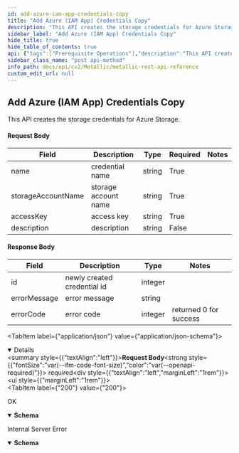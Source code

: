```yaml
---
id: add-azure-iam-app-credentials-copy
title: "Add Azure (IAM App) Credentials Copy"
description: "This API creates the storage credentials for Azure Storage."
sidebar_label: "Add Azure (IAM App) Credentials Copy"
hide_title: true
hide_table_of_contents: true
api: {"tags":["Prerequisite Operations"],"description":"This API creates the storage credentials for Azure Storage.\n\n#### Request Body\n\n| **Field** | **Description** | **Type** | **Required** | **Notes** |\n| --- | --- | --- | --- | --- |\n| name | credential name | string | True |  |\n| storageAccountName | storage account name | string | True |  |\n| accessKey | access key | string | True |  |\n| description | description | string | False |  |\n\n#### Response Body\n\n| **Field** | **Description** | **Type** | **Notes** |\n| --- | --- | --- | --- |\n| id | newly created credential id | integer |  |\n| errorMessage | error message | string |  |\n| errorCode | error code | integer | returned 0 for success |","operationId":"AddAzure(IAMApp)CredentialsCopy","requestBody":{"description":"","content":{"application/json":{"schema":[{"title":"AddAzureIAMAppCredentialsCopyRequest","required":["name","storageAccountName","accessKey","description"],"type":"object","properties":{"name":{"type":"string"},"storageAccountName":{"type":"string"},"accessKey":{"type":"string"},"description":{"type":"string"}},"example":{"name":"{{name}}","storageAccountName":"{{storageAccountName}}","accessKey":"{{accesskey}}","description":"{{description}}"}}],"examples":{"Add Azure (IAM App) Credentials Copy":{"value":{"name":"test","tenantId":"testid","applicationId":"testappid","applicationSecret":"Q29tbXZhdWx0ITEy","description":"test creds with no meaning"}}}}},"required":true},"responses":{"200":{"description":"OK","content":{"application/json":{"schema":[{"title":"AddAzureIAMAppCredentials","required":["credential","errorMessage","errorCode"],"type":"object","properties":{"credential":{"title":"Credential","required":["id"],"type":"object","properties":{"id":{"type":"integer","format":"int32"}},"example":{"id":443}},"errorMessage":{"type":"string"},"errorCode":{"type":"integer","format":"int32"}},"example":{"credential":{"id":442},"errorMessage":"Successful!","errorCode":0}}],"examples":{"Add Azure (IAM App) Credentials Copy":{"value":{"credential":{"id":442},"errorMessage":"Successful!","errorCode":0}}}}}},"500":{"description":"Internal Server Error","content":{"application/json":{"schema":{"allOf":[{"title":"AddAzureIAMAppCredentialscredentialalreadyexists1","required":["errorMessage","errorCode"],"type":"object","properties":{"errorMessage":{"type":"string"},"errorCode":{"type":"integer","format":"int32"}},"example":{"errorMessage":"Credential account [testcrednt] already exists. Use other credentials.","errorCode":587206339}},{"example":{"errorMessage":"Credential account [testcrednt] already exists. Use other credentials.","errorCode":587206339}}]},"example":{"errorMessage":"Credential account [testcrednt] already exists. Use other credentials.","errorCode":587206339}}}}},"deprecated":false,"method":"post","path":"/core/azuredb/storage/azure/credentials","servers":[{"url":"https://api.metallic.io/api/v1","variables":{}}],"security":[{"bearer":[]}],"securitySchemes":{"bearer":{"type":"http","scheme":"bearer"}},"info":{"title":"Metallic REST API Reference","description":"This API documentation covers all the APIs exposed by metallic for all the partner customers as well as standalone customers.\n\n> Invoke Authentication - `/api/v1/authenticate` API using `username` and `password` provided by metallic to obtain `authToken`. All subsequent requests should pass `authToken` obtained as `Bearer token` as part of `Authorization` header.\n\n> Contact Metallic Customer support for any further assistance.\n\n## HTTP Codes\n\nFollowing are the generic HTTP codes returned by APIs. These HTTP codes are not documented again at each API level to improve the overall documentation readability.\n\n| **HTTP Error Code** | **Description** |\n| --- | --- |\n| 200 | OK - Success |\n| 201 | Created - Record created successfully |\n| 204 | Success No Content -Usually returned for DELETE operation response. |\n| 400 | Bad Request - Correct the request and resubmit. |\n| 401 | Unauthorized - Authentication Failed. User credentials are incorrect or authToken is incorrect/expired. |\n| 403 | Forbidden - Logged in user does not have permission to requested API. |\n| 404 | Not Found - No records found matching the request. |\n| 409 | Conflict - In case of business errors where resource can not be created/updated due to conflict. |\n| 429 | Too Many Requests - API invocation quota exceeded. |\n| 500 | Internal Server Error - Unexpected error from server. Something went wrong on server. |","contact":{},"version":"1.0"},"postman":{"name":"Add Azure (IAM App) Credentials Copy","description":{"content":"This API creates the storage credentials for Azure Storage.\n\n#### Request Body\n\n| **Field** | **Description** | **Type** | **Required** | **Notes** |\n| --- | --- | --- | --- | --- |\n| name | credential name | string | True |  |\n| storageAccountName | storage account name | string | True |  |\n| accessKey | access key | string | True |  |\n| description | description | string | False |  |\n\n#### Response Body\n\n| **Field** | **Description** | **Type** | **Notes** |\n| --- | --- | --- | --- |\n| id | newly created credential id | integer |  |\n| errorMessage | error message | string |  |\n| errorCode | error code | integer | returned 0 for success |","type":"text/plain"},"url":{"path":["core","azuredb","storage","azure","credentials"],"host":["{{baseUrl}}"],"query":[],"variable":[]},"header":[{"key":"Content-Type","value":"application/json"},{"key":"Accept","value":"application/json"}],"method":"POST","body":{"mode":"raw","raw":"\"\"","options":{"raw":{"language":"json"}}}}}
sidebar_class_name: "post api-method"
info_path: docs/api/cv2/Metallic/metallic-rest-api-reference
custom_edit_url: null
---
```



## Add Azure (IAM App) Credentials Copy



This API creates the storage credentials for Azure Storage.

#### Request Body

| **Field** | **Description** | **Type** | **Required** | **Notes** |
| --- | --- | --- | --- | --- |
| name | credential name | string | True |  |
| storageAccountName | storage account name | string | True |  |
| accessKey | access key | string | True |  |
| description | description | string | False |  |

#### Response Body

| **Field** | **Description** | **Type** | **Notes** |
| --- | --- | --- | --- |
| id | newly created credential id | integer |  |
| errorMessage | error message | string |  |
| errorCode | error code | integer | returned 0 for success |

<MimeTabs><TabItem label={"application/json"} value={"application/json-schema"}><details style={{}} data-collapsed={false} open={true}><summary style={{"textAlign":"left"}}><strong>Request Body</strong><strong style={{"fontSize":"var(--ifm-code-font-size)","color":"var(--openapi-required)"}}> required</strong></summary><div style={{"textAlign":"left","marginLeft":"1rem"}}></div><ul style={{"marginLeft":"1rem"}}></ul></details></TabItem></MimeTabs><div><ApiTabs><TabItem label={"200"} value={"200"}><div>

OK

</div><div><MimeTabs schemaType={"response"}><TabItem label={"application/json"} value={"application/json"}><SchemaTabs><TabItem label={"Schema"} value={"Schema"}><details style={{}} data-collapsed={false} open={true}><summary style={{"textAlign":"left"}}><strong>Schema</strong></summary><div style={{"textAlign":"left","marginLeft":"1rem"}}></div><ul style={{"marginLeft":"1rem"}}></ul></details></TabItem><TabItem label={" Add  Azure ( I A M  App)  Credentials  Copy"} value={" Add  Azure ( I A M  App)  Credentials  Copy"}><ResponseSamples responseExample={"{\n  \"credential\": {\n    \"id\": 442\n  },\n  \"errorMessage\": \"Successful!\",\n  \"errorCode\": 0\n}"} language={"json"}></ResponseSamples></TabItem></SchemaTabs></TabItem></MimeTabs></div></TabItem><TabItem label={"500"} value={"500"}><div>

Internal Server Error

</div><div><MimeTabs schemaType={"response"}><TabItem label={"application/json"} value={"application/json"}><SchemaTabs><TabItem label={"Schema"} value={"Schema"}><details style={{}} data-collapsed={false} open={true}><summary style={{"textAlign":"left"}}><strong>Schema</strong></summary><div style={{"textAlign":"left","marginLeft":"1rem"}}></div><ul style={{"marginLeft":"1rem"}}><SchemaItem collapsible={false} name={"errorMessage"} required={false} deprecated={undefined} schemaDescription={undefined} schemaName={"string"} qualifierMessage={undefined} defaultValue={undefined}></SchemaItem><SchemaItem collapsible={false} name={"errorCode"} required={false} deprecated={undefined} schemaDescription={undefined} schemaName={"int32"} qualifierMessage={undefined} defaultValue={undefined}></SchemaItem></ul></details></TabItem><TabItem label={"Example (from schema)"} value={"Example (from schema)"}><ResponseSamples responseExample={"{\n  \"errorMessage\": \"Credential account [testcrednt] already exists. Use other credentials.\",\n  \"errorCode\": 587206339\n}"} language={"json"}></ResponseSamples></TabItem><TabItem label={"Example"} value={"Example"}><ResponseSamples responseExample={"{\n  \"errorMessage\": \"Credential account [testcrednt] already exists. Use other credentials.\",\n  \"errorCode\": 587206339\n}"} language={"json"}></ResponseSamples></TabItem></SchemaTabs></TabItem></MimeTabs></div></TabItem></ApiTabs></div>
      